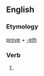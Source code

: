 ==English==

===Etymology===
[[prove]] + [[-eth]]

===Verb===
{{infl|en|verb form}}

# {{archaic third-person singular of|prove}}